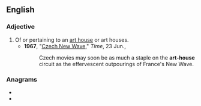 {{also|arthouse|art house}}
==English==

===Adjective===
{{en-adj|head=[[art]]-[[house]]|-}}

# Of or pertaining to an [[art house]] or art houses.
#* '''1967''', "[http://www.time.com/time/magazine/article/0,9171,839566,00.html Czech New Wave]," ''Time'', 23 Jun.,
#*: Czech movies may soon be as much a staple on the '''art-house''' circuit as the effervescent outpourings of France's New Wave.

===Anagrams===
* {{l|en|house rat}}
* {{l|en|share out}}